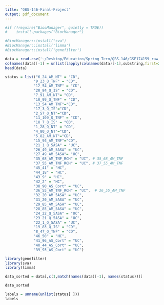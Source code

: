 ```yaml
---
title: "QBS-146-Final-Project"
output: pdf_document
---
```


```r
#if (!require("BiocManager", quietly = TRUE))
#    install.packages("BiocManager")

#BiocManager::install("sva")
#BiocManager::install('limma')
#BiocManager::install('genefilter')
```
```r
data = read.csv('~/Desktop/Education/Spring Term/QBS-146/GSE174159_raw_counts_S16082.txt',sep='\t', row.names = 1)
colnames(data)[-1] = unlist(lapply(colnames(data)[-1],substring,first=2))
head(data)
```

```r
status = list("6_24_AM_NT" = "CD", 
             "9_23_Q_TNF" = "CD",
             "12_54_AM_TNF" = "CD",
             "20_84_Q_IS" = "CD",
             "7_91_AM_NT"= "CD",
             "10_99_Q_TNF" = "CD",
             "13_54_AM_TNF"="CD",
             "17_3_Q_IS"="CD",
             "2_57_Q_NT"="CD",
             "11_100_Q_TNF" = "CD",
             "18_7_Q_IS" = "CD",
             "1_28_Q_NT" = "CD",
             "4_80_Q_NT"="CD",
             "5_82_AM_NT"="CD",
             "15_94_AM_TNF"="CD",
             "21_1_Q_5ASA" = "UC",
             "26_49_AM_5ASA" = "UC",
             "27_49_AM_5ASA"= "UC",
             "35_68_AM_TNF_RCH" = "UC", # 35_68_AM_TNF
             "37_55_AM_TNF_RCH" = "UC", # 37_55_AM_TNF
             "45_41" = "HC",
             "44_18" = "HC",
             "43_9" = "HC",
             "42_2" = "HC",
             "38_90_AS_Cort" = "UC",
             "36_55_AM_TNF_RCH" = "UC",  # 36_55_AM_TNF
             "32_20_AM_5ASA" = "UC",
             "31_20_AM_5ASA" = "UC",
             "29_85_AM_5ASA" = "UC",
             "28_85_AM_5ASA" = "UC",
             "24_22_Q_5ASA" = "UC",
             "23_21_Q_5ASA" = "UC",
             "22_1_Q_5ASA" = "UC", 
             "19_83_Q_IS" = "CD",
             "8_47_Q_TNF" = "CD",
             "46_50" = "HC",
             "41_96_AS_Cort" = "UC",
             "40_44_AS_Cort" = "UC",
             "39_93_AS_Cort" = "UC")
```

```r
library(genefilter)
library(sva)
library(limma)
```
```r
data_sorted = data[,c(1,match(names(data)[-1], names(status)))]
```

```r
data_sorted
```
```r
labels = unname(unlist(status[ ]))
labels
```

